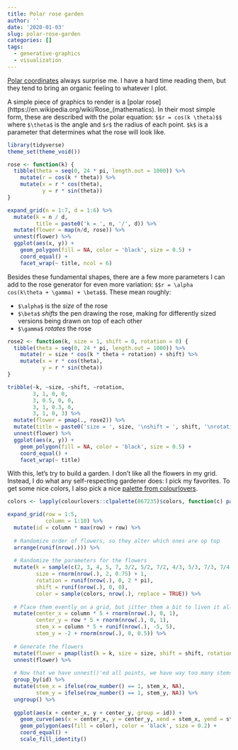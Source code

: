 ```yaml
---
title: Polar rose garden
author: ''
date: '2020-01-03'
slug: polar-rose-garden
categories: []
tags:
  - generative-graphics
  - visualization
---
```


[Polar coordinates](https://en.wikipedia.org/wiki/Polar_coordinate_system) always surprise me. I have a hard time reading them, but they tend to bring an organic feeling to whatever I plot.

A simple piece of graphics to render is a [polar rose](https://en.wikipedia.org/wiki/Rose_(mathematics). In their most simple form, these are described with the polar equation: `$$r = cos(k \theta)$$` where `$\theta$` is the angle and `$r$` the radius of each point. `$k$` is a parameter that determines what the rose will look like.

```r
library(tidyverse)
theme_set(theme_void())
```


```r
rose <- function(k) {
  tibble(theta = seq(0, 24 * pi, length.out = 1000)) %>%
    mutate(r = cos(k * theta)) %>%
    mutate(x = r * cos(theta),
           y = r * sin(theta))
}

expand_grid(n = 1:7, d = 1:6) %>%
  mutate(k = n / d,
         title = paste0('k = ', n, '/', d)) %>%
  mutate(flower = map(n/d, rose)) %>%
  unnest(flower) %>%
  ggplot(aes(x, y)) +
    geom_polygon(fill = NA, color = 'black', size = 0.5) +
    coord_equal() +
    facet_wrap(~ title, ncol = 6)

```


Besides these fundamental shapes, there are a few more parameters I can add to the rose generator for even more variation: `$$r = \alpha cos(k\theta + \gamma) + \beta$$`. These mean roughly:

 * `$\alpha$` is the _size_ of the rose
 * `$\beta$` _shifts_ the pen drawing the rose, making for differently sized versions being drawn on top of each other
 * `$\gamma$` _rotates_ the rose
 
```r
rose2 <- function(k, size = 1, shift = 0, rotation = 0) {
  tibble(theta = seq(0, 24 * pi, length.out = 1000)) %>%
    mutate(r = size * cos(k * theta + rotation) + shift) %>%
    mutate(x = r * cos(theta),
           y = r * sin(theta))
}

tribble(~k, ~size, ~shift, ~rotation,
        3, 1, 0, 0,
        3, 0.5, 0, 0,
        3, 1, 0.3, 0,
        3, 1, 0, 3) %>%
  mutate(flower = pmap(., rose2)) %>%
  mutate(title = paste0('size = ', size, '\nshift = ', shift, '\nrotation = ', rotation)) %>%
  unnest(flower) %>%
  ggplot(aes(x, y)) +
    geom_polygon(fill = NA, color = 'black', size = 0.5) +
    coord_equal() +
    facet_wrap(~ title)

```

With this, let's try to build a garden. I don't like all the flowers in my grid. Instead, I do what any self-respecting gardener does: I pick my favorites. To get some nice colors, I also pick a nice [palette from colourlovers](https://www.colourlovers.com/palettes/most-loved/all-time/meta).




```r
colors <- lapply(colourlovers::clpalette(867235)$colors, function(c) paste0('#', c))

expand_grid(row = 1:5,
            column = 1:10) %>%
  mutate(id = column * max(row) + row) %>%
  
  # Randomize order of flowers, so they alter which ones are op top
  arrange(runif(nrow(.))) %>%
  
  # Randomize the parameters for the flowers
  mutate(k = sample(c(2, 3, 4, 5, 7, 3/2, 5/2, 7/2, 4/3, 5/3, 7/3, 7/4, 7/5), nrow(.), replace = TRUE),
         size = rnorm(nrow(.), 2, 0.75) + 1,
         rotation = runif(nrow(.), 0, 2 * pi),
         shift = runif(nrow(.), 0, 0),
         color = sample(colors, nrow(.), replace = TRUE)) %>%
  
  # Place them evently on a grid, but jitter them a bit to liven it all up
  mutate(center_x = column * 5 + rnorm(nrow(.), 0, 1),
         center_y = row * 5 + rnorm(nrow(.), 0, 1),
         stem_x = column * 5 + runif(nrow(.), -5, 5),
         stem_y = -2 + rnorm(nrow(.), 0, 0.5)) %>%
  
  # Generate the flowers
  mutate(flower = pmap(list(k = k, size = size, shift = shift, rotation = rotation), rose2)) %>%
  unnest(flower) %>%
  
  # Now that we have unnest()'ed all points, we have way too many stems. Let's keep only one per flower
  group_by(id) %>%
  mutate(stem_x = ifelse(row_number() == 1, stem_x, NA),
         stem_y = ifelse(row_number() == 1, stem_y, NA)) %>%
  ungroup() %>%
  
  ggplot(aes(x + center_x, y + center_y, group = id)) +
    geom_curve(aes(x = center_x, y = center_y, xend = stem_x, yend = stem_y), curvature = 0.1, size = 0.2) +
    geom_polygon(aes(fill = color), color = 'black', size = 0.2) +
    coord_equal() +
    scale_fill_identity()
```







































